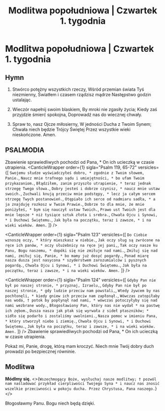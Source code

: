 ---
type: 'popoludniowa'
season: 'ordinary'
week: 1
title: 'Modlitwa popołudniowa | Czwartek 1. tygodnia'
day: 'czwartek'
---

# Modlitwa popołudniowa | Czwartek 1. tygodnia

<OpeningVersicle />

## Hymn

1. Stwórco potężny wszystkich rzeczy,
   Wśród przemian świata Tyś niezmienny,
   Światłem i czasem rządzisz mądrze
   Następstwo godzin ustalając.

2. Wieczór napełnij swoim blaskiem,
   By mroki nie zgasiły życia;
   Kiedy zaś przyjdzie śmierć spokojna,
   Doprowadź nas do wiecznej chwały.

3. Spraw to, nasz Ojcze miłosierny,
   W jedności Ducha z Twoim Synem;
   Chwała niech będzie Trójcy Świętej
   Przez wszystkie wieki nieskończone. Amen.

## PSALMODIA

<Antiphon>Zbawienie sprawiedliwych pochodzi od Pana, * On ich ucieczką w czasie utrapienia.</Antiphon>
<CanticleWrapper
  order={1}
  sigla="Psalm 119, 65-72"
  versicles={[
    `Swojemu słudze wyświadczyłeś dobro, *
zgodnie z Twoim słowem, Panie.`,
    `Naucz mnie trafnego sądu i umiejętności, *
bo ufam Twoim przykazaniom.`,
    `Błądziłem, zanim przyszło utrapienie, *
teraz jednak strzegę Twego słowa.`,
    `Dobry jesteś i dobrze czynisz, *
naucz mnie ustaw swoich.`,
    `Zuchwali knują przeciw mnie podstępy, *
lecz ja całym sercem strzegę Twych postanowień.`,
    `Otępiało ich serce od nadmiaru sadła, *
a ja znajduję rozkosz w Twoim Prawie.`,
    `Dobrze to dla mnie, że mnie poniżyłeś, *
bym się nauczył ustaw Twoich.`,
    `Prawo ust Twoich jest dla mnie lepsze *
niż tysiące sztuk złota i srebra.`,
    `Chwała Ojcu i Synowi, *
i Duchowi Świętemu.`,
    `Jak była na początku, teraz i zawsze, *
i na wieki wieków. Amen.`
  ]}
/>

<CanticleWrapper
  order={1}
  sigla="Psalm 123"
  versicles={[
    `Do Ciebie wznoszę oczy, *
który mieszkasz w niebie.`,
    `Jak oczy sług są zwrócone na ręce ich panów, *
oczy służebnicy na ręce jej pani,`,
    `Tak oczy nasze ku Panu, Bogu naszemu, *
dopóki się nie zmiłuje nad nami.`,
    `Zmiłuj się nad nami, zmiłuj się, Panie, *
bo mamy już dosyć pogardy.`,
    `Ponad miarę nasza dusza jest nasycona *
szyderstwem zarozumialców i pysznych pogardą.`,
    `Chwała Ojcu i Synowi, *
i Duchowi Świętemu.`,
    `Jak była na początku, teraz i zawsze, *
i na wieki wieków. Amen.`
  ]}
/>

<CanticleWrapper
  order={1}
  sigla="Psalm 124"
  versicles={[
    `Gdyby Pan nie był po naszej stronie, *
przyznaj, Izraelu,`,
    `Gdyby Pan nie był po naszej stronie, *
gdy ludzie przeciw nam powstali,`,
    `Wtedy żywcem by nas pochłonęli, *
kiedy gniew ich przeciw nam zapłonął.`,
    `Wówczas zatopiłaby nas woda, †
potok by popłynął nad nami, *
wówczas potoczyłyby się nad nami wezbrane wody.`,
    `Błogosławiony Pan, który nas nie wydał *
na pastwę ich zębom.`,
    `Dusza nasza jak ptak się wyrwała z sideł ptaszników; *
sidło się podarło i zostaliśmy uwolnieni.`,
    `Nasza pomoc w imieniu Pana, *
który stworzył niebo i ziemię.`,
    `Chwała Ojcu i Synowi, *
i Duchowi Świętemu.`,
    `Jak była na początku, teraz i zawsze, *
i na wieki wieków. Amen.`
  ]}
/>
<Antiphon>Zbawienie sprawiedliwych pochodzi od Pana, * On ich ucieczką w czasie utrapienia.</Antiphon>

<Passage
  sigla="Ga 5, 22. 23a. 25"
  passage="Owocem Ducha jest: miłość, radość, pokój, cierpliwość, uprzejmość, dobroć, wierność, łagodność, opanowanie. Mając życie od Ducha, do Ducha się też stosujmy."
/>

<V>Pokaż mi, Panie, drogę, którą mam kroczyć.</V>
<R>Niech mnie Twój dobry duch prowadzi po bezpiecznej równinie.</R>

## Modlitwa

<b>Módlmy
  się.</b> <>{`Wszechmogący Boże, wysłuchaj nasze modlitwy; † pozwól nam naśladować przykład cierpliwości Twojego Syna * i naucz nas znosić wszelkie przeciwności w pokoju ducha. Przez Chrystusa, Pana naszego.`}</>

<Amen />

<V>Błogosławmy Panu.</V>
<R>Bogu niech będą dzięki.</R>
